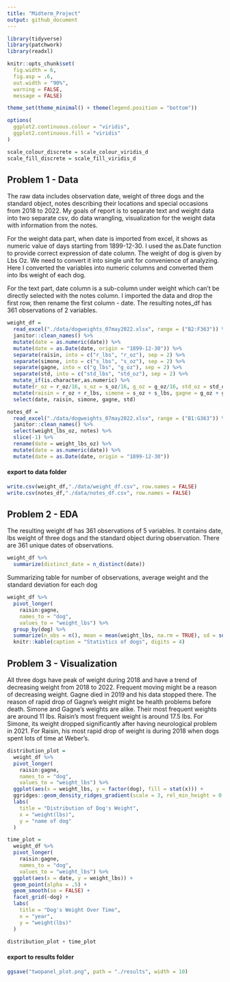 ```yaml
---
title: "Midterm_Project"
output: github_document
---
```


```r
library(tidyverse)
library(patchwork)
library(readxl)

knitr::opts_chunk$set(
  fig.width = 6,
  fig.asp = .6,
  out.width = "90%",
  warning = FALSE,
  message = FALSE)

theme_set(theme_minimal() + theme(legend.position = "bottom"))

options(
  ggplot2.continuous.colour = "viridis",
  ggplot2.continuous.fill = "viridis"
)

scale_colour_discrete = scale_colour_viridis_d
scale_fill_discrete = scale_fill_viridis_d
```


## Problem 1 - Data
The raw data includes observation date, weight of three dogs and the standard object, notes describing their locations and special occasions from 2018 to 2022. My goals of report is to separate text and weight data into two separate csv, do data wrangling, visualization for the weight data with information from the notes.

For the weight data part, when date is imported from excel, it shows as numeric value of days starting from 1899-12-30. I used the as.Date function to provide correct expression of date column. The weight of dog is given by Lbs Oz. We need to convert it into single unit for convenience of analyzing. Here I converted the variables into numeric columns and converted them into lbs weight of each dog.  

For the text part, date column is a sub-column under weight which can't be directly selected with the notes column. I imported the data and drop the first row, then rename the first column - date. The resulting notes_df has 361 observations of 2 variables.

```r
weight_df =
  read_excel("./data/dogweights_07may2022.xlsx", range = ("B2:F363")) %>% 
  janitor::clean_names() %>%
  mutate(date = as.numeric(date)) %>% 
  mutate(date = as.Date(date, origin = "1899-12-30")) %>% 
  separate(raisin, into = c("r_lbs", "r_oz"), sep = 2) %>% 
  separate(simone, into = c("s_lbs", "s_oz"), sep = 2) %>% 
  separate(gagne, into = c("g_lbs", "g_oz"), sep = 2) %>% 
  separate(std, into = c("std_lbs", "std_oz"), sep = 2) %>%
  mutate_if(is.character,as.numeric) %>% 
  mutate(r_oz = r_oz/16, s_oz = s_oz/16, g_oz = g_oz/16, std_oz = std_oz/16) %>% 
  mutate(raisin = r_oz + r_lbs, simone = s_oz + s_lbs, gagne = g_oz + g_lbs, std = std_oz + std_lbs) %>% 
  select(date, raisin, simone, gagne, std)

notes_df =
  read_excel("./data/dogweights_07may2022.xlsx", range = ("B1:G363")) %>% 
  janitor::clean_names() %>% 
  select(weight_lbs_oz, notes) %>% 
  slice(-1) %>% 
  rename(date = weight_lbs_oz) %>% 
  mutate(date = as.numeric(date)) %>% 
  mutate(date = as.Date(date, origin = "1899-12-30"))
```
#### export to data folder
```r
write.csv(weight_df,"./data/weight_df.csv", row.names = FALSE)
write.csv(notes_df,"./data/notes_df.csv", row.names = FALSE)
```


## Problem 2 - EDA
The resulting weight df has 361 observations of 5 variables. It contains date, lbs weight of three dogs and the standard object during observation. There are 361 unique dates of observations.
```r
weight_df %>% 
  summarize(distinct_date = n_distinct(date))
```
Summarizing table for number of observations, average weight and the standard deviation for each dog
```r
weight_df %>% 
  pivot_longer(
    raisin:gagne, 
    names_to = "dog",
    values_to = "weight_lbs") %>% 
  group_by(dog) %>% 
  summarize(n_obs = n(), mean = mean(weight_lbs, na.rm = TRUE), sd = sd(weight_lbs, na.rm = TRUE)) %>% 
  knitr::kable(caption = "Statistics of dogs", digits = 4)
```

## Problem 3 - Visualization

All three dogs have peak of weight during 2018 and have a trend of decreasing weight from 2018 to 2022. Frequent moving might be a reason of decreasing weight. Gagne died in 2019 and his data stopped there. The reason of rapid drop of Gagne's weight might be health problems before death. Simone and Gagne's weights are alike. Their most frequent weights are around 11 lbs. Raisin's most frequent weight is around 17.5 lbs. For Simone, its weight dropped significantly after having neurological problem in 2021. For Raisin, his most rapid drop of weight is during 2018 when dogs spent lots of time at Weber's.

```r
distribution_plot =
  weight_df %>%
  pivot_longer(
    raisin:gagne, 
    names_to = "dog",
    values_to = "weight_lbs") %>% 
  ggplot(aes(x = weight_lbs, y = factor(dog), fill = stat(x))) +
  ggridges::geom_density_ridges_gradient(scale = 3, rel_min_height = 0.01, alpha = 0.5) +
  labs(
    title = "Distribution of Dog's Weight",
    x = "weight(lbs)",
    y = "name of dog"
  ) 

time_plot =
  weight_df %>% 
  pivot_longer(
    raisin:gagne, 
    names_to = "dog",
    values_to = "weight_lbs") %>%
  ggplot(aes(x = date, y = weight_lbs)) +
  geom_point(alpha = .5) + 
  geom_smooth(se = FALSE) +
  facet_grid(~dog) +
  labs(
    title = "Dog's Weight Over Time",
    x = "year",
    y = "weight(lbs)"
  ) 

distribution_plot + time_plot
```

#### export to results folder 
```r
ggsave("twopanel_plot.png", path = "./results", width = 10)
```

